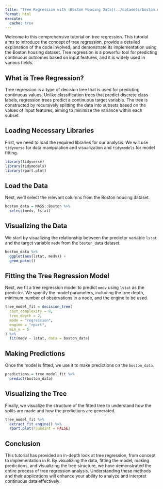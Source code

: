 ```yaml
---
title: "Tree Regression with [Boston Housing Data](../datasets/boston.qmd)"
format: html
execute: 
  cache: true
---
```


Welcome to this comprehensive tutorial on tree regression. This tutorial aims to introduce the concept of tree regression, provide a detailed explanation of the code involved, and demonstrate its implementation using the Boston housing dataset. Tree regression is a powerful tool for predicting continuous outcomes based on input features, and it is widely used in various fields.

## What is Tree Regression?

Tree regression is a type of decision tree that is used for predicting continuous values. Unlike classification trees that predict discrete class labels, regression trees predict a continuous target variable. The tree is constructed by recursively splitting the data into subsets based on the values of input features, aiming to minimize the variance within each subset.

## Loading Necessary Libraries

First, we need to load the required libraries for our analysis. We will use `tidyverse` for data manipulation and visualization and `tidymodels` for model fitting.

```r
library(tidyverse)
library(tidymodels)
library(rpart.plot)
```

## Load the Data

Next, we'll select the relevant columns from the Boston housing dataset.

```r
boston_data = MASS::Boston %>%
  select(medv, lstat)
```

## Visualizing the Data

We start by visualizing the relationship between the predictor variable `lstat` and the target variable `medv` from the `boston_data` dataset.

```r
boston_data %>% 
  ggplot(aes(lstat, medv)) + 
  geom_point()
```

## Fitting the Tree Regression Model

Next, we fit a tree regression model to predict `medv` using `lstat` as the predictor. We specify the model parameters, including the tree depth, minimum number of observations in a node, and the engine to be used.

```r
tree_model_fit = decision_tree(
  cost_complexity = 0,
  tree_depth = 2,
  mode = "regression",
  engine = "rpart",
  min_n = 5
) %>%
  fit(medv ~ lstat, data = boston_data)
```

## Making Predictions

Once the model is fitted, we use it to make predictions on the `boston_data`.

```r
predictions = tree_model_fit %>% 
  predict(boston_data)
```

## Visualizing the Tree

Finally, we visualize the structure of the fitted tree to understand how the splits are made and how the predictions are generated.

```r
tree_model_fit %>% 
  extract_fit_engine() %>% 
  rpart.plot(roundint = FALSE)
```

## Conclusion

This tutorial has provided an in-depth look at tree regression, from concept to implementation in R. By visualizing the data, fitting the model, making predictions, and visualizing the tree structure, we have demonstrated the entire process of tree regression analysis. Understanding these methods and their applications will enhance your ability to analyze and interpret continuous data effectively.
